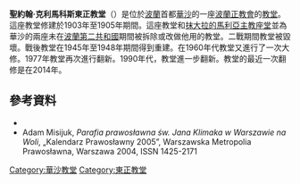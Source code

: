 '''聖約翰·克利馬科斯東正教堂'''（{{lang-pl|Cerkiew św. Jana Klimaka}}）是位於[[波蘭|波蘭]]首都[[華沙|華沙]]的一座[[波蘭正教會|波蘭正教會]]的[[教堂|教堂]]。這座教堂修建於1903年至1905年期間。這座教堂和[[抹大拉的馬利亞主教座堂_(華沙)|抹大拉的馬利亞主教座堂]]並為華沙的兩座未在[[波蘭第二共和國|波蘭第二共和國]]期間被拆除或改做他用的教堂。二戰期間教堂被毀壞。戰後教堂在1945年至1948年期間得到重建。在1960年代教堂又進行了一次大修。1977年教堂再次進行翻新。1990年代，教堂進一步翻新。教堂的最近一次翻修是在2014年。

== 參考資料 ==
* {{cytuj stronę| url = http://www.cerkiew.pl/index.php?id=2849 | tytuł = Historia parafii św. Jana Klimaka| data dostępu = 21 grudnia 2009| autor = Dariusz Anchimiuk| opublikowany = cerkiew.pl| język = pl}}
* Adam Misijuk, ''Parafia prawosławna św. Jana Klimaka w Warszawie na Woli'', „Kalendarz Prawosławny 2005”, Warszawska Metropolia Prawosławna, Warszawa 2004, ISSN 1425-2171

[[Category:華沙教堂|Category:華沙教堂]]
[[Category:東正教堂|Category:東正教堂]]